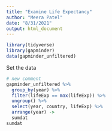 ```yaml
---
title: "Examine Life Expectancy"
author: "Meera Patel"
date: "8/31/2021"
output: html_document
---
```


```r
library(tidyverse)
library(gapminder)
data(gapminder_unfiltered)
```

Set the data
```r
# new comment
gapminder_unfiltered %>%
  group_by(year) %>%
  filter(lifeExp == max(lifeExp)) %>%
  ungroup() %>%
  select(year, country, lifeExp) %>%
  arrange(year) ->
  sumdat
sumdat
```